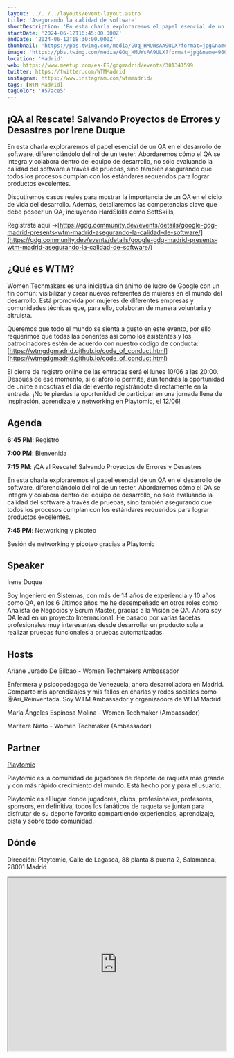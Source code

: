 ```yaml
---
layout: ../../../layouts/event-layout.astro
title: 'Asegurando la calidad de software'
shortDescription: 'En esta charla exploraremos el papel esencial de un QA en el desarrollo de software, diferenciándolo del rol de un tester.'
startDate: '2024-06-12T16:45:00.000Z'
endDate: '2024-06-12T18:30:00.000Z'
thumbnail: 'https://pbs.twimg.com/media/GOq_HMUWsAA9ULX?format=jpg&name=900x900'
image: 'https://pbs.twimg.com/media/GOq_HMUWsAA9ULX?format=jpg&name=900x900'
location: 'Madrid'
web: https://www.meetup.com/es-ES/gdgmadrid/events/301341599
twitter: https://twitter.com/WTMMadrid
instagram: https://www.instagram.com/wtmmadrid/
tags: [WTM Madrid]
tagColor: '#57ace5'
---
```


## ¡QA al Rescate! Salvando Proyectos de Errores y Desastres por Irene Duque

En esta charla exploraremos el papel esencial de un QA en el desarrollo de software, diferenciándolo del rol de un tester. Abordaremos cómo el QA se integra y colabora dentro del equipo de desarrollo, no sólo evaluando la calidad del software a través de pruebas, sino también asegurando que todos los procesos cumplan con los estándares requeridos para lograr productos excelentes.

Discutiremos casos reales para mostrar la importancia de un QA en el ciclo de vida del desarrollo. Además, detallaremos las competencias clave que debe poseer un QA, incluyendo HardSkills como SoftSkills,

Regístrate aquí ->[https://gdg.community.dev/events/details/google-gdg-madrid-presents-wtm-madrid-asegurando-la-calidad-de-software/](https://gdg.community.dev/events/details/google-gdg-madrid-presents-wtm-madrid-asegurando-la-calidad-de-software/)

## ¿Qué es WTM?

Women Techmakers es una iniciativa sin ánimo de lucro de Google con un fin común: visibilizar y crear nuevos referentes de mujeres en el mundo del desarrollo. Está promovida por mujeres de diferentes empresas y comunidades técnicas que, para ello, colaboran de manera voluntaria y altruista.

Queremos que todo el mundo se sienta a gusto en este evento, por ello requerimos que todas las ponentes así como los asistentes y los patrocinadores estén de acuerdo con nuestro código de conducta: [https://wtmgdgmadrid.github.io/code_of_conduct.html](https://wtmgdgmadrid.github.io/code_of_conduct.html)

El cierre de registro online de las entradas será el lunes 10/06 a las 20:00. Después de ese momento, si el aforo lo permite, aún tendrás la oportunidad de unirte a nosotras el día del evento registrándote directamente en la entrada. ¡No te pierdas la oportunidad de participar en una jornada llena de inspiración, aprendizaje y networking en Playtomic, el 12/06!

## Agenda

**6:45 PM**: Registro

**7:00 PM**: Bienvenida

**7:15 PM**: ¡QA al Rescate! Salvando Proyectos de Errores y Desastres

En esta charla exploraremos el papel esencial de un QA en el desarrollo de software, diferenciándolo del rol de un tester. Abordaremos cómo el QA se integra y colabora dentro del equipo de desarrollo, no sólo evaluando la calidad del software a través de pruebas, sino también asegurando que todos los procesos cumplan con los estándares requeridos para lograr productos excelentes.

**7:45 PM**: Networking y picoteo

Sesión de networking y picoteo gracias a Playtomic

## Speaker

Irene Duque

Soy Ingeniero en Sistemas, con más de 14 años de experiencia y 10 años como QA, en los 6 últimos años me he desempeñado en otros roles como Analista de Negocios y Scrum Master, gracias a la Visión de QA. Ahora soy QA lead en un proyecto Internacional. He pasado por varias facetas profesionales muy interesantes desde desarrollar un producto sola a realizar pruebas funcionales a pruebas automatizadas.

## Hosts

Ariane Jurado De Bilbao - Women Techmakers Ambassador

Enfermera y psicopedagoga de Venezuela, ahora desarrolladora en Madrid. Comparto mis aprendizajes y mis fallos en charlas y redes sociales como @Ari_Reinventada. Soy WTM Ambassador y organizadora de WTM Madrid

María Ángeles Espinosa Molina - Women Techmaker (Ambassador)

Maritere Nieto - Women Techmaker (Ambassador)

## Partner

[Playtomic](https://playtomic.io/)

Playtomic es la comunidad de jugadores de deporte de raqueta más grande y con más rápido crecimiento del mundo. Está hecho por y para el usuario.

Playtomic es el lugar donde jugadores, clubs, profesionales, profesores, sponsors, en definitiva, todos los fanáticos de raqueta se juntan para disfrutar de su deporte favorito compartiendo experiencias, aprendizaje, pista y sobre todo comunidad.

## Dónde

Dirección: Playtomic, Calle de Lagasca, 88 planta 8 puerta 2, Salamanca, 28001 Madrid

<iframe
  style="width: 100%; height: 400px;"
  height="400"
  allowfullscreen=""
  loading="lazy"
  referrerpolicy="no-referrer-when-downgrade"
  src="https://www.google.com/maps/embed?pb=!1m18!1m12!1m3!1d3037.0412684022167!2d-3.689572443774876!3d40.43008508141378!2m3!1f0!2f0!3f0!3m2!1i1024!2i768!4f13.1!3m3!1m2!1s0xd422895c9d8330b%3A0xc618b6d49ddc40b3!2sCalle%20de%20Lagasca%2C%2088%2C%20Salamanca%2C%2028001%20Madrid!5e0!3m2!1ses!2ses!4v1717098192087!5m2!1ses!2ses"
  aria-label="Playtomic, Calle de Lagasca, 88 planta 8 puerta 2, Salamanca, 28001 Madrid"
></iframe>
